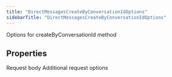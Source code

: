```yaml
---
title: "DirectMessagesCreateByConversationIdOptions"
sidebarTitle: "DirectMessagesCreateByConversationIdOptions"
---
```


Options for createByConversationId method

## Properties

<ParamField name="body" type="[DirectMessagesCreateByConversationIdRequest](/xdks/typescript/reference/interfaces/DirectMessagesCreateByConversationIdRequest)">
Request body
</ParamField>





<ParamField name="requestOptions" type="[RequestOptions](/xdks/typescript/reference/interfaces/RequestOptions)">
Additional request options
</ParamField>



